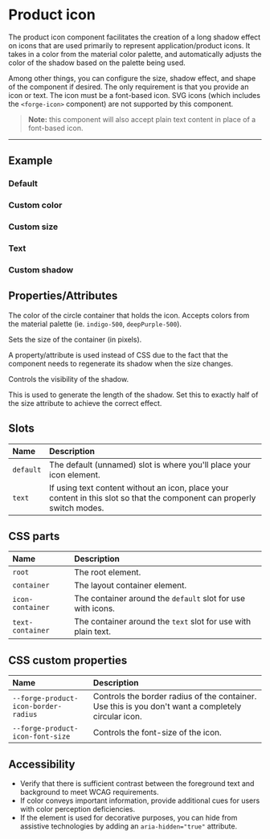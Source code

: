 
<PageSection>

# Product icon

The product icon component facilitates the creation of a long shadow effect on icons that are used primarily to represent application/product icons.
It takes in a color from the material color palette, and automatically adjusts the color of the shadow based on the palette being used.

Among other things, you can configure the size, shadow effect, and shape of the component if desired. The only requirement is that you provide
an icon or text. The icon must be a font-based icon. SVG icons (which includes the `<forge-icon>` component) are not supported by this component.

> **Note:** this component will also accept plain text content in place of a font-based icon.

</PageSection>

---

<PageSection>

## Example

### Default

<LiveDemo dense codeHtml={ProductIconDefaultHtml()}>
  <ProductIconDemo />
</LiveDemo>

### Custom color

<LiveDemo dense codeHtml={ProductIconCustomColorHtml()}>
  <ProductIconDemo color="pink-500" />
</LiveDemo>

### Custom size

<LiveDemo dense codeHtml={ProductIconCustomSizeHtml()}>
  <ProductIconDemo size={128} />
</LiveDemo>

### Text

<LiveDemo dense codeHtml={ProductIconTextHtml()}>
  <ProductIconDemo contentType="text" />
</LiveDemo>

### Custom shadow

<LiveDemo dense codeHtml={ProductIconCustomShadowHtml()}>
  <ProductIconDemo iterations={8} color="amber-300" />
</LiveDemo>

</PageSection>

<PageSection>

## Properties/Attributes

<PropertyDef name="color" type="string" defaultValue="indigo-500">

The color of the circle container that holds the icon. Accepts colors from the material palette (ie. `indigo-500`, `deepPurple-500`).

</PropertyDef>

<PropertyDef name="size" type="number" defaultValue="64">

Sets the size of the container (in pixels).

A property/attribute is used instead of CSS due to the fact that the component needs to regenerate its shadow when the size changes.

</PropertyDef>

<PropertyDef name="shadow" type="boolean" defaultValue="true">

Controls the visibility of the shadow.

</PropertyDef>

<PropertyDef name="iterations" type="number" defaultValue="32">

This is used to generate the length of the shadow. Set this to exactly half of the size attribute to achieve the correct effect.

</PropertyDef>

</PageSection>

<PageSection>

## Slots

| Name               | Description
| :------------------| :----------------
| `default`          | The default (unnamed) slot is where you'll place your icon element.
| `text`             | If using text content without an icon, place your content in this slot so that the component can properly switch modes.

</PageSection>

<PageSection>

## CSS parts

| Name                          | Description
| :-----------------------------| :----------------
| `root`                        | The root element.
| `container`                   | The layout container element.
| `icon-container`              | The container around the `default` slot for use with icons.
| `text-container`              | The container around the `text` slot for use with plain text.

</PageSection>

<PageSection>

## CSS custom properties

| Name                                  | Description
| :-------------------------------------| :----------------
| `--forge-product-icon-border-radius`    | Controls the border radius of the container. Use this is you don't want a completely circular icon.
| `--forge-product-icon-font-size`        | Controls the font-size of the icon.

</PageSection>

<PageSection>

## Accessibility

* Verify that there is sufficient contrast between the foreground text and background to meet WCAG requirements.
* If color conveys important information, provide additional cues for users with color perception deficiencies.
* If the element is used for decorative purposes, you can hide from assistive technologies by adding an `aria-hidden="true"` attribute.

</PageSection>
